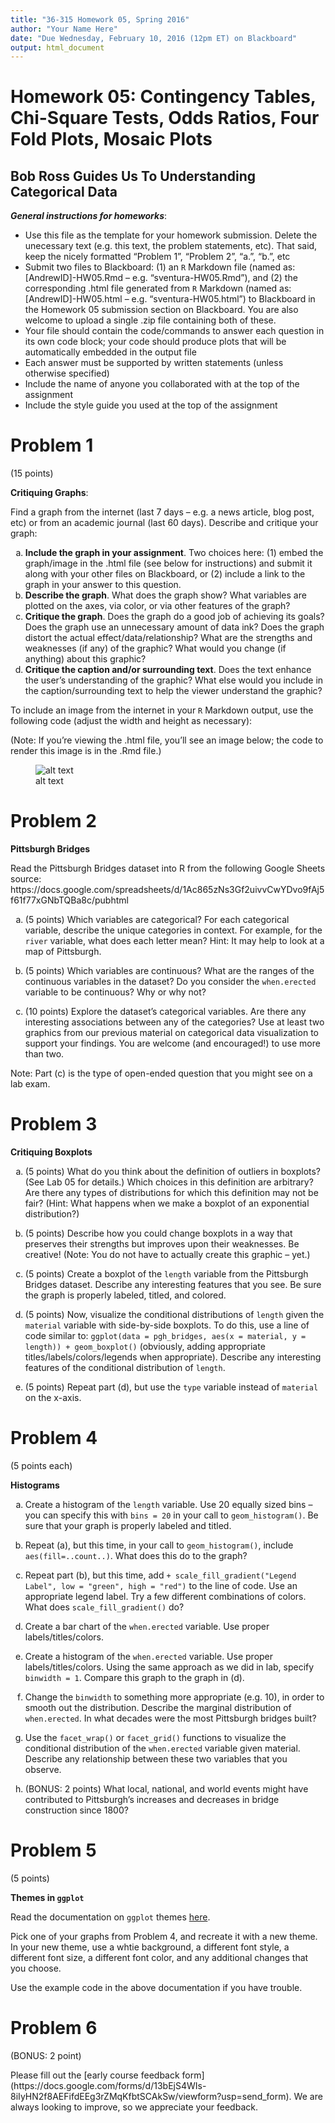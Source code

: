 ```yaml
---
title: "36-315 Homework 05, Spring 2016"
author: "Your Name Here"
date: "Due Wednesday, February 10, 2016 (12pm ET) on Blackboard"
output: html_document
---
```


#  Homework 05:  Contingency Tables, Chi-Square Tests, Odds Ratios, Four Fold Plots, Mosaic Plots

##  Bob Ross Guides Us To Understanding Categorical Data

***General instructions for homeworks***: 

+  Use this file as the template for your homework submission.  Delete the unecessary text (e.g. this text, the problem statements, etc).  That said, keep the nicely formatted "Problem 1", "Problem 2", "a.", "b.", etc
+  Submit two files to Blackboard:  (1) an `R` Markdown file (named as:  [AndrewID]-HW05.Rmd -- e.g. "sventura-HW05.Rmd"), and (2) the corresponding .html file generated from `R` Markdown (named as:  [AndrewID]-HW05.html -- e.g. "sventura-HW05.html") to Blackboard in the Homework 05 submission section on Blackboard.  You are also welcome to upload a single .zip file containing both of these.
+  Your file should contain the code/commands to answer each question in its own code block; your code should produce plots that will be automatically embedded in the output file
+  Each answer must be supported by written statements (unless otherwise specified)
+  Include the name of anyone you collaborated with at the top of the assignment
+  Include the style guide you used at the top of the assignment

#  Problem 1

(15 points) 

**Critiquing Graphs**:

Find a graph from the internet (last 7 days -- e.g. a news article, blog post, etc) or from an academic journal (last 60 days).  Describe and critique your graph:

a.  **Include the graph in your assignment**.  Two choices here:  (1) embed the graph/image in the .html file (see below for instructions) and submit it along with your other files on Blackboard, or (2) include a link to the graph in your answer to this question.
b.  **Describe the graph**.  What does the graph show?  What variables are plotted on the axes, via color, or via other features of the graph?
c.  **Critique the graph**.  Does the graph do a good job of achieving its goals?  Does the graph use an unnecessary amount of data ink?  Does the graph distort the actual effect/data/relationship?  What are the strengths and weaknesses (if any) of the graphic?  What would you change (if anything) about this graphic?
d.  **Critique the caption and/or surrounding text**.  Does the text enhance the user's understanding of the graphic?  What else would you include in the caption/surrounding text to help the viewer understand the graphic?

To include an image from the internet in your `R` Markdown output, use the following code (adjust the width and height as necessary):

(Note:  If you're viewing the .html file, you'll see an image below; the code to render this image is in the .Rmd file.)

<div style="width:400px">
![alt text](bridges.jpg)
</div>


#  Problem 2

**Pittsburgh Bridges**

Read the Pittsburgh Bridges dataset into R from the following Google Sheets source:  https://docs.google.com/spreadsheets/d/1Ac865zNs3Gf2uivvCwYDvo9fAj5f61f77xGNbTQBa8c/pubhtml

a.  (5 points)  Which variables are categorical?  For each categorical variable, describe the unique categories in context.  For example, for the `river` variable, what does each letter mean?  Hint:  It may help to look at a map of Pittsburgh.

b.  (5 points)  Which variables are continuous?  What are the ranges of the continuous variables in the dataset?  Do you consider the `when.erected` variable to be continuous?  Why or why not?

c.  (10 points)  Explore the dataset's categorical variables.  Are there any interesting associations between any of the categories?  Use at least two graphics from our previous material on categorical data visualization to support your findings.  You are welcome (and encouraged!) to use more than two.

Note:  Part (c) is the type of open-ended question that you might see on a lab exam.


#  Problem 3

**Critiquing Boxplots**

a.  (5 points)  What do you think about the definition of outliers in boxplots?  (See Lab 05 for details.)  Which choices in this definition are arbitrary?  Are there any types of distributions for which this definition may not be fair?  (Hint:  What happens when we make a boxplot of an exponential distribution?)

b.  (5 points)  Describe how you could change boxplots in a way that preserves their strengths but improves upon their weaknesses.  Be creative!  (Note:  You do not have to actually create this graphic -- yet.)

c.  (5 points)  Create a boxplot of the `length` variable from the Pittsburgh Bridges dataset.  Describe any interesting features that you see.  Be sure the graph is properly labeled, titled, and colored.

d.  (5 points)  Now, visualize the conditional distributions of `length` given the `material` variable with side-by-side boxplots.  To do this, use a line of code similar to:  `ggplot(data = pgh_bridges, aes(x = material, y = length)) + geom_boxplot()` (obviously, adding appropriate titles/labels/colors/legends when appropriate).  Describe any interesting features of the conditional distribution of `length`.

e.  (5 points)  Repeat part (d), but use the `type` variable instead of `material` on the x-axis.  


#  Problem 4

(5 points each)

**Histograms**

a.  Create a histogram of the `length` variable.  Use 20 equally sized bins -- you can specify this with `bins = 20` in your call to `geom_histogram()`.  Be sure that your graph is properly labeled and titled.  

b.  Repeat (a), but this time, in your call to `geom_histogram()`, include `aes(fill=..count..)`.  What does this do to the graph?  

c.  Repeat part (b), but this time, add `+ scale_fill_gradient("Legend Label", low = "green", high = "red")` to the line of code.  Use an appropriate legend label.  Try a few different combinations of colors.  What does `scale_fill_gradient()` do?

d.  Create a bar chart of the `when.erected` variable.  Use proper labels/titles/colors.

e.  Create a histogram of the `when.erected` variable.  Use proper labels/titles/colors.  Using the same approach as we did in lab, specify `binwidth = 1`.  Compare this graph to the graph in (d).

f.  Change the `binwidth` to something more appropriate (e.g. 10), in order to smooth out the distribution.  Describe the marginal distribution of `when.erected`.  In what decades were the most Pittsburgh bridges built?  

g.  Use the `facet_wrap()` or `facet_grid()` functions to visualize the conditional distribution of the `when.erected` variable given material.  Describe any relationship between these two variables that you observe.  

h.  (BONUS:  2 points)  What local, national, and world events might have contributed to Pittsburgh's increases and decreases in bridge construction since 1800?


#  Problem 5

(5 points)

**Themes in `ggplot`**

Read the documentation on `ggplot` themes [here](http://docs.ggplot2.org/dev/vignettes/themes.html).

Pick one of your graphs from Problem 4, and recreate it with a new theme.  In your new theme, use a whtie background, a different font style, a different font size, a different font color, and any additional changes that you choose.

Use the example code in the above documentation if you have trouble.


#  Problem 6

(BONUS:  2 point)

Please fill out the [early course feedback form] (https://docs.google.com/forms/d/13bEjS4WIs-8iIyHN2f8AEFifdEEg3rZMqKfbtSCAkSw/viewform?usp=send_form).  We are always looking to improve, so we appreciate your feedback.


